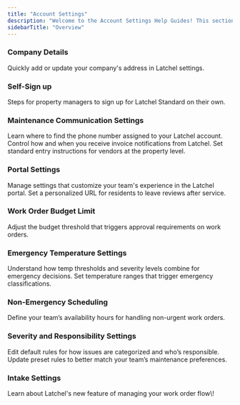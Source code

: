 ```yaml
---
title: "Account Settings"
description: "Welcome to the Account Settings Help Guides! This section provides step-by-step instructions for managing key settings in Latchel, ensuring your account is configured to meet your property management needs. Whether you need to add properties and residents, adjust severity and responsibility settings, or customize service provider prioritization, these guides will help you navigate and optimize your account settings with ease.  Explore the articles below to learn how to efficiently configure and manage your account!"
sidebarTitle: "Overview"
---
```


### **Company Details**

<Card title="Adding Your Company Address" icon="address-card" iconType="duotone" horizontal href="/s/topic/0TO5e000000h9wqGAA/Adding-Your-Company-Address">
  Quickly add or update your company's address in Latchel settings.
</Card>

### **Self-Sign up**

<Card title="Self-Signup - Latchel Standard" icon="octagon-check" iconType="duotone" horizontal href="/s/topic/0TO5e000000h9wqGAA/Self-Signup-Latchel-Standard">
  Steps for property managers to sign up for Latchel Standard on their own.
</Card>

### **Maintenance Communication Settings**

<CardGroup cols={2}>
  <Card title="How to View Your Latchel-Assigned Phone Number" icon="headphones" iconType="duotone" horizontal href="/s/topic/0TO5e000000h9wqGAA/How-to-view-your-Latchel-Assigned-Phone-Number">
    Learn where to find the phone number assigned to your Latchel account.
  </Card>
  <Card title="How to Manage My Own Invoice Notification Settings" icon="file-invoice" iconType="duotone" horizontal href="/s/topic/0TO5e000000h9wqGAA/How-to-Manage-My-Own-Invoice-Notification-Settings">
    Control how and when you receive invoice notifications from Latchel.
  </Card>
  <Card title="How to Configure a Property with Default Access Instructions" icon="key" iconType="duotone" horizontal href="/s/topic/0TO5e000000h9wqGAA/How-to-Configure-a-Property-with-Default-Access-Instructions">
    Set standard entry instructions for vendors at the property level.
  </Card>
</CardGroup>

### **Portal Settings**

<CardGroup cols={2}>
  <Card title="Configuring Portal Settings" icon="person-to-portal" iconType="duotone" horizontal href="/s/topic/0TO5e000000h9wqGAA/Configuring-Portal-Settings">
    Manage settings that customize your team's experience in the Latchel portal.
  </Card>
  <Card title="Customize Resident Review URL" icon="link-horizontal" iconType="duotone" horizontal href="/s/topic/0TO5e000000h9wqGAA/Customize-Resident-Review-URL">
    Set a personalized URL for residents to leave reviews after service.
  </Card>
</CardGroup>

### **Work Order Budget Limit**

<Card title="How to Customize Work Order Budget Limits" icon="money-check-dollar" iconType="duotone" horizontal href="/s/topic/0TO5e000000h9wqGAA/How-to-Customize-Work-Order-Budget-Limits">
  Adjust the budget threshold that triggers approval requirements on work orders.
</Card>

### **Emergency Temperature Settings**

<CardGroup cols={2}>
  <Card title="How Emergency Temperature and Severity Settings Work Together" icon="temperature-full" iconType="duotone" horizontal href="/s/topic/0TO5e000000h9wqGAA/How-Emergency-Temperature-and-Severity-Settings-Work-Together">
    Understand how temp thresholds and severity levels combine for emergency decisions.
  </Card>
  <Card title="How to Add Emergency Temperature Thresholds" icon="temperature-list" iconType="duotone" horizontal href="/s/topic/0TO5e000000h9wqGAA/How-to-Add-Emergency-Temperature-Thresholds">
    Set temperature ranges that trigger emergency classifications.
  </Card>
</CardGroup>

### **Non-Emergency Scheduling**

<Card title="Set Up Non-Emergency Schedule" icon="calendar-xmark" iconType="duotone" color="#ff9b8a" horizontal href="/s/topic/0TO5e000000h9wqGAA/Set-Up-Non-Emergency-Schedule">
  Define your team’s availability hours for handling non-urgent work orders.
</Card>

### **Severity and Responsibility Settings**

<CardGroup cols={2}>
  <Card title="Managing Severity and Responsibility Settings" icon="route-highway" iconType="duotone" horizontal href="/s/topic/0TO5e000000h9wqGAA/Managing-Severity-and-Responsibility-Settings">
    Edit default rules for how issues are categorized and who’s responsible.
  </Card>
  <Card title="How to Edit Existing Severity and Responsibility Preset" icon="arrow-down-a-z" iconType="duotone" horizontal href="/s/topic/0TO5e000000h9wqGAA/How-to-Edit-Existing-Severity-and-Responsibility-Preset">
    Update preset rules to better match your team’s maintenance preferences.
  </Card>
</CardGroup>

### **Intake Settings**

<CardGroup cols={2}>
  <Card title="Introduction to Intake Settings" icon="gear-complex-code" iconType="duotone" horizontal href="/s/topic/0TO5e000000h9wqGAA/Introduction-to-Intake-Settings">
    Learn about Latchel's new feature of managing your work order flow\!
  </Card>
</CardGroup>